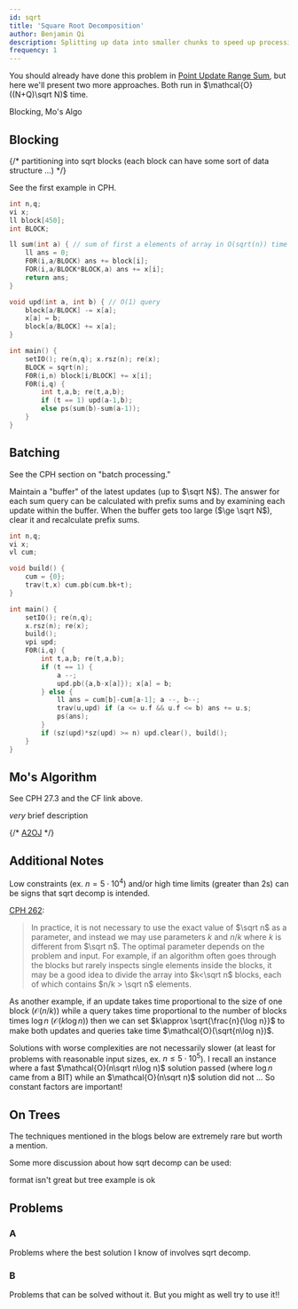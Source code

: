 ```yaml
---
id: sqrt
title: 'Square Root Decomposition'
author: Benjamin Qi
description: Splitting up data into smaller chunks to speed up processing.
frequency: 1
---
```


<FocusProblem problem="sam" />

You should already have done this problem in
[Point Update Range Sum](/gold/PURS), but here we'll present two more
approaches. Both run in $\mathcal{O}((N+Q)\sqrt N)$ time.

<Resources>
	<Resource source="CPH" title="27 - Square Root Algorithms" starred></Resource>
	<Resource
		source="CF"
		title="Applications of Square Root Decomposition"
		url="https://codeforces.com/blog/entry/83248"
		starred
	>
		Blocking, Mo's Algo
	</Resource>
</Resources>

## Blocking

{/* partitioning into sqrt blocks (each block can have some sort of data
structure ...) */}

See the first example in CPH.

```cpp
int n,q;
vi x;
ll block[450];
int BLOCK;

ll sum(int a) { // sum of first a elements of array in O(sqrt(n)) time
	ll ans = 0;
	F0R(i,a/BLOCK) ans += block[i];
	FOR(i,a/BLOCK*BLOCK,a) ans += x[i];
	return ans;
}

void upd(int a, int b) { // O(1) query
	block[a/BLOCK] -= x[a];
	x[a] = b;
	block[a/BLOCK] += x[a];
}

int main() {
	setIO(); re(n,q); x.rsz(n); re(x);
	BLOCK = sqrt(n);
	F0R(i,n) block[i/BLOCK] += x[i];
	F0R(i,q) {
		int t,a,b; re(t,a,b);
		if (t == 1) upd(a-1,b);
		else ps(sum(b)-sum(a-1));
	}
}
```

## Batching

See the CPH section on "batch processing."

Maintain a "buffer" of the latest updates (up to $\sqrt N$). The answer for each
sum query can be calculated with prefix sums and by examining each update within
the buffer. When the buffer gets too large ($\ge \sqrt N$), clear it and
recalculate prefix sums.

```cpp
int n,q;
vi x;
vl cum;

void build() {
	cum = {0};
	trav(t,x) cum.pb(cum.bk+t);
}

int main() {
	setIO(); re(n,q);
	x.rsz(n); re(x);
	build();
	vpi upd;
	F0R(i,q) {
		int t,a,b; re(t,a,b);
		if (t == 1) {
			a --;
			upd.pb({a,b-x[a]}); x[a] = b;
		} else {
			ll ans = cum[b]-cum[a-1]; a --, b--;
			trav(u,upd) if (a <= u.f && u.f <= b) ans += u.s;
			ps(ans);
		}
		if (sz(upd)*sz(upd) >= n) upd.clear(), build();
	}
}
```

## Mo's Algorithm

See CPH 27.3 and the CF link above.

<Resources>
	<Resource source="CF" title="Mo's Algorithm" url="7383">
		<i>very</i> brief description
	</Resource>
</Resources>

{/* [A2OJ](https://a2oj.com/category?ID=318) */}

## Additional Notes

Low constraints (ex. $n=5\cdot 10^4$) and/or high time limits (greater than 2s)
can be signs that sqrt decomp is intended.

[CPH 262](/CPH.pdf#page=262):

> In practice, it is not necessary to use the exact value of $\sqrt n$ as a
> parameter, and instead we may use parameters $k$ and $n/k$ where $k$ is
> different from $\sqrt n$. The optimal parameter depends on the problem and
> input. For example, if an algorithm often goes through the blocks but rarely
> inspects single elements inside the blocks, it may be a good idea to divide
> the array into $k<\sqrt n$ blocks, each of which contains $n/k > \sqrt n$
> elements.

As another example, if an update takes time proportional to the size of one
block ($\mathcal{O}(n/k)$) while a query takes time proportional to the number
of blocks times $\log n$ ($\mathcal{O}(k\log n)$) then we can set
$k\approx \sqrt{\frac{n}{\log n}}$ to make both updates and queries take time
$\mathcal{O}(\sqrt{n\log n})$.

Solutions with worse complexities are not necessarily slower (at least for
problems with reasonable input sizes, ex. $n\le 5\cdot 10^5$). I recall an
instance where a fast $\mathcal{O}(n\sqrt n\log n)$ solution passed (where
$\log n$ came from a BIT) while an $\mathcal{O}(n\sqrt n)$ solution did not ...
So constant factors are important!

## On Trees

The techniques mentioned in the blogs below are extremely rare but worth a
mention.

<Resources>
	<Resource source="CF" title="Mo's on Trees" url="43230"></Resource>
	<Resource source="CF" title="Block Tree" url="46843"></Resource>
</Resources>

Some more discussion about how sqrt decomp can be used:

<Resources>
	<Resource
		source="CF"
		url="https://codeforces.com/blog/entry/54133"
		title="SQRT decomposition for beginners"
	>
		format isn't great but tree example is ok
	</Resource>
</Resources>

## Problems

### A

Problems where the best solution I know of involves sqrt decomp.

<Problems problems="fst" />

### B

Problems that can be solved without it. But you might as well try to use it!!

<Problems problems="bad" />
